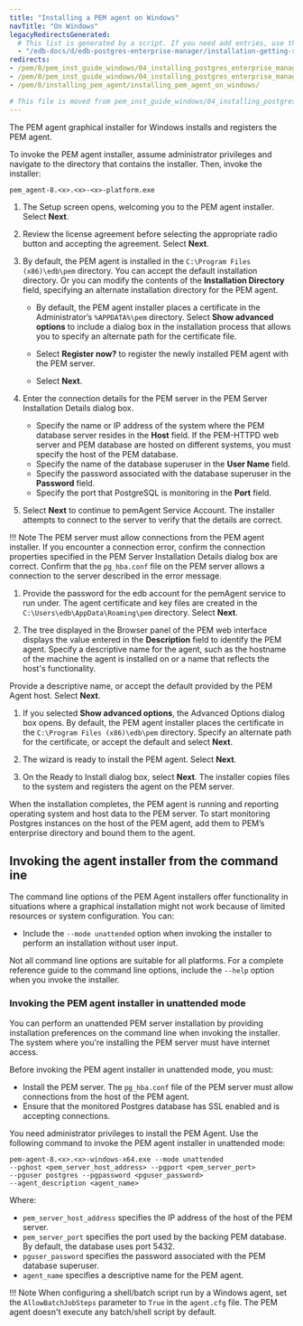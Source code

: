 ```yaml
---
title: "Installing a PEM agent on Windows"
navTitle: "On Windows"
legacyRedirectsGenerated:
  # This list is generated by a script. If you need add entries, use the `legacyRedirects` key.
  - "/edb-docs/d/edb-postgres-enterprise-manager/installation-getting-started/windows-installation-guide/8.0/installing_pem_agent_on_windows.html"
redirects:
- /pem/8/pem_inst_guide_windows/04_installing_postgres_enterprise_manager/02_installing_pem_agent_on_windows/
- /pem/8/pem_inst_guide_windows/04_installing_postgres_enterprise_manager/ 
- /pem/8/installing_pem_agent/installing_pem_agent_on_windows/

# This file is moved from pem_inst_guide_windows/04_installing_postgres_enterprise_manager
---
```


The PEM agent graphical installer for Windows installs and registers the PEM agent. 

To invoke the PEM agent installer, assume administrator privileges and navigate to the directory that contains the installer. Then, invoke the installer:

```shell
pem_agent-8.<x>.<x>-<x>-platform.exe
```

1.  The Setup screen opens, welcoming you to the PEM agent installer. Select **Next**.

1.  Review the license agreement before selecting the appropriate radio button and accepting the agreement. Select **Next**.

1.  By default, the PEM agent is installed in the `C:\Program Files (x86)\edb\pem` directory. You can accept the default installation directory. Or you can modify the contents of the **Installation Directory** field, specifying an alternate installation directory for the PEM agent.

    - By default, the PEM agent installer places a certificate in the Administrator’s `%APPDATA%\pem` directory. Select **Show advanced options** to include a dialog box in the installation process that allows you to specify an alternate path for the certificate file.

    - Select **Register now?** to register the newly installed PEM agent with the PEM server.

    - Select **Next**.

1.  Enter the connection details for the PEM server in the PEM Server Installation Details dialog box.

    -   Specify the name or IP address of the system where the PEM database server resides in the **Host** field. If the PEM-HTTPD web server and PEM database are hosted on different systems, you must specify the host of the PEM database.
    -   Specify the name of the database superuser in the **User Name** field.
    -   Specify the password associated with the database superuser in the **Password** field.
    -   Specify the port that PostgreSQL is monitoring in the **Port** field.

1.  Select **Next** to continue to pemAgent Service Account. The installer attempts to connect to the server to verify that the details are correct.

  !!! Note
      The PEM server must allow connections from the PEM agent installer. If you encounter a connection error, confirm the connection properties specified in the PEM Server Installation Details dialog box are correct. Confirm that the `pg_hba.conf` file on the PEM server allows a connection to the server described in the error message.

1.  Provide the password for the edb account for the pemAgent service to run under. The agent certificate and key files are created in the `C:\Users\edb\AppData\Roaming\pem` directory. Select **Next**.

1.  The tree displayed in the Browser panel of the PEM web interface displays the value entered in the **Description** field to identify the PEM agent. Specify a descriptive name for the agent, such as the hostname of the machine the agent is installed on or a name that reflects the host's functionality.

  Provide a descriptive name, or accept the default provided by the PEM Agent host. Select **Next**.

1.  If you selected **Show advanced options**, the Advanced Options dialog box opens. By default, the PEM agent installer places the certificate in the `C:\Program Files (x86)\edb\pem` directory. Specify an alternate path for the certificate, or accept the default and select **Next**.

1.  The wizard is ready to install the PEM agent. Select **Next**. 

1.  On the Ready to Install dialog box, select **Next**. The installer copies files to the system and registers the agent on the PEM server.

  When the installation completes, the PEM agent is running and reporting operating system and host data to the PEM server. To start monitoring Postgres instances on the host of the PEM agent, add them to PEM’s enterprise directory and bound them to the agent.

## Invoking the agent installer from the command ine

The command line options of the PEM Agent installers offer functionality in situations where a graphical installation might not work because of limited resources or system configuration. You can:

-   Include the `--mode unattended` option when invoking the installer to perform an installation without user input.

Not all command line options are suitable for all platforms. For a complete reference guide to the command line options, include the `--help` option when you invoke the installer.

### Invoking the PEM agent installer in unattended mode

You can perform an unattended PEM server installation by providing installation preferences on the command line when invoking the installer. The system where you're installing the PEM server must have internet access.

Before invoking the PEM agent installer in unattended mode, you must:

-   Install the PEM server. The `pg_hba.conf` file of the PEM server must allow connections from the host of the PEM agent.
-   Ensure that the monitored Postgres database has SSL enabled and is accepting connections.

You need administrator privileges to install the PEM Agent. Use the following command to invoke the PEM agent installer in unattended mode:

```shell
pem-agent-8.<x>.<x>-windows-x64.exe --mode unattended
--pghost <pem_server_host_address> --pgport <pem_server_port>
--pguser postgres --pgpassword <pguser_password>
--agent_description <agent_name>
```

Where:

-   `pem_server_host_address` specifies the IP address of the host of the PEM server.
-   `pem_server_port` specifies the port used by the backing PEM database. By default, the database uses port 5432.
-   `pguser_password` specifies the password associated with the PEM database superuser.
-   `agent_name` specifies a descriptive name for the PEM agent.

!!! Note
    When configuring a shell/batch script run by a Windows agent, set the `AllowBatchJobSteps` parameter to `True` in the `agent.cfg` file. The PEM agent doesn't execute any batch/shell script by default.
